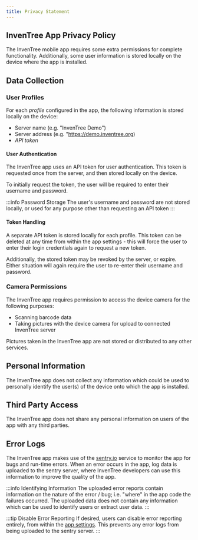 ```yaml
---
title: Privacy Statement
---
```


## InvenTree App Privacy Policy

The InvenTree mobile app requires some extra permissions for complete functionality. Additionally, some user information is stored locally on the device where the app is installed.

## Data Collection

### User Profiles

For each *profile* configured in the app, the following information is stored locally on the device:

- Server name (e.g. "InvenTree Demo")
- Server address (e.g. "https://demo.inventree.org)
- *API token*

#### User Authentication

The InvenTree app uses an API token for user authentication. This token is requested once from the server, and then stored locally on the device.

To initially request the token, the user will be required to enter their username and password.

:::info Password Storage
The user's username and password are not stored locally, or used for any purpose other than requesting an API token
:::

#### Token Handling

A separate API token is stored locally for each profile. This token can be deleted at any time from within the app settings - this will force the user to enter their login credentials again to request a new token.

Additionally, the stored token may be revoked by the server, or expire. Either situation will again require the user to re-enter their username and password.

### Camera Permissions

The InvenTree app requires permission to access the device camera for the following purposes:

- Scanning barcode data
- Taking pictures with the device camera for upload to connected InvenTree server

Pictures taken in the InvenTree app are not stored or distributed to any other services.

## Personal Information

The InvenTree app does not collect any information which could be used to personally identify the user(s) of the device onto which the app is installed.

## Third Party Access

The InvenTree app does not share any personal information on users of the app with any third parties.

## Error Logs

The InvenTree app makes use of the [sentry.io](https://sentry.io/) service to monitor the app for bugs and run-time errors. When an error occurs in the app, log data is uploaded to the sentry server, where InvenTree developers can use this information to improve the quality of the app.

:::info Identifying Information
The uploaded error reports contain information on the nature of the error / bug; i.e. "where" in the app code the failures occurred. The uploaded data does not contain any information which can be used to identify users or extract user data.
:::

:::tip Disable Error Reporting
If desired, users can disable error reporting entirely, from within the [app settings](/app/settings). This prevents any error logs from being uploaded to the sentry server.
:::
